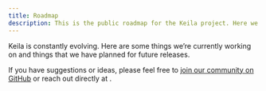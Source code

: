 ```yaml
---
title: Roadmap
description: This is the public roadmap for the Keila project. Here we share what we're working on right now and what's planned for future releases.
---
```


Keila is constantly evolving. Here are some things we’re currently working on and things that we have planned for future releases.

If you have suggestions or ideas, please feel free to [join our community on GitHub](https://github.com/pentacent/keila) or reach out directly at <Email user="hello" domain="keila.io" />.

<GitHubRoadmap />
